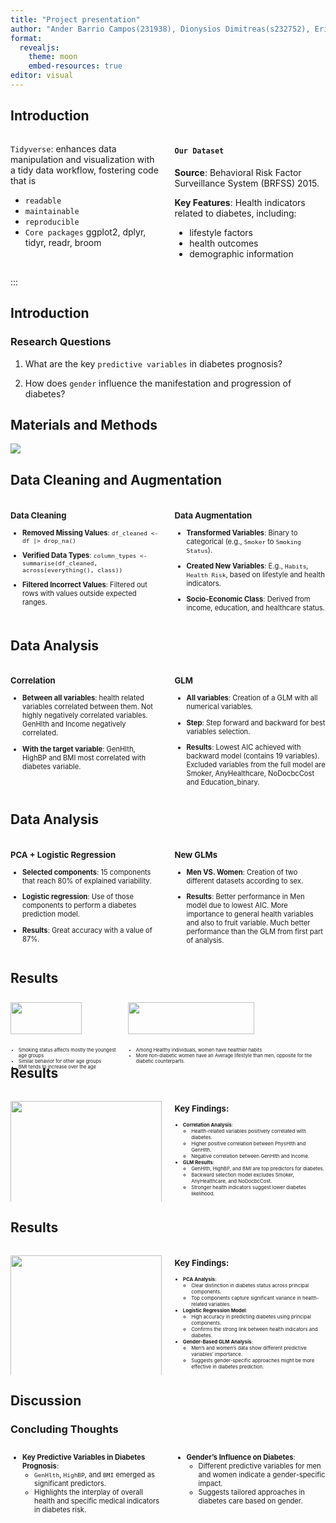 ```yaml
---
title: "Project presentation"
author: "Ander Barrio Campos(231938), Dionysios Dimitreas(s232752), Erikas Mikužis(s223164), Valeria Tedeschi(s231945), Angeliki Vliora(233059)"
format:
  revealjs:
    theme: moon
    embed-resources: true
editor: visual
---
```


## Introduction

::: columns
::: {.column width="50%"}
`Tidyverse`: enhances data manipulation and visualization with a tidy data workflow, fostering code that is

::: incremental
-   `readable`
-   `maintainable`
-   `reproducible`
-   `Core packages` ggplot2, dplyr, tidyr, readr, broom
:::
:::

::: {.column .incremental width="50%"}
#### `Our Dataset`

**Source**: Behavioral Risk Factor Surveillance System (BRFSS) 2015.

**Key Features**: Health indicators related to diabetes, including:

::: incremental
-   lifestyle factors
-   health outcomes
-   demographic information
:::
:::
:::

:::

## Introduction

### Research Questions

1.  What are the key `predictive variables` in diabetes prognosis?

2.  How does `gender` influence the manifestation and progression of diabetes?

## Materials and Methods

<div>

![](images/R_flowchart.png)

</div>

## Data Cleaning and Augmentation

```{=html}
<style>
.small-font {
  font-size: 0.8em;
}
</style>
```
::: columns
::: {.column .small-font width="50%"}
### Data Cleaning

-   **Removed Missing Values**: `df_cleaned <- df |> drop_na()`

-   **Verified Data Types**: `column_types <- summarise(df_cleaned, across(everything(), class))`

-   **Filtered Incorrect Values**: Filtered out rows with values outside expected ranges.
:::

::: {.column .small-font width="50%"}
### Data Augmentation

-   **Transformed Variables**: Binary to categorical (e.g., `Smoker` to `Smoking Status`).

-   **Created New Variables**: E.g., `Habits`, `Health Risk`, based on lifestyle and health indicators.

-   **Socio-Economic Class**: Derived from income, education, and healthcare status.
:::
:::

## Data Analysis

::: columns
::: {.column .small-font width="50%"}
### Correlation

::: incremental
-   **Between all variables**: health related variables correlated between them. Not highly negatively correlated variables. GenHlth and Income negatively correlated.

-   **With the target variable**: GenHlth, HighBP and BMI most correlated with diabetes variable.
:::
:::

::: {.column .small-font width="50%"}
### GLM

::: incremental
-   **All variables**: Creation of a GLM with all numerical variables.

-   **Step**: Step forward and backward for best variables selection.

-   **Results**: Lowest AIC achieved with backward model (contains 19 variables). Excluded variables from the full model are Smoker, AnyHealthcare, NoDocbcCost and Education_binary.
:::
:::
:::

## Data Analysis

::: columns
::: {.column .small-font width="50%"}
### PCA + Logistic Regression

::: incremental
-   **Selected components**: 15 components that reach 80% of explained variability.

-   **Logistic regression**: Use of those components to perform a diabetes prediction model.

-   **Results**: Great accuracy with a value of 87%.
:::
:::

::: {.column .small-font width="50%"}
### New GLMs

::: incremental
-   **Men VS. Women**: Creation of two different datasets according to sex.

-   **Results**: Better performance in Men model due to lowest AIC. More importance to general health variables and also to fruit variable. Much better performance than the GLM from first part of analysis.
:::
:::
:::

## Results

::: {style="display: flex; font-size: 0.6em;"}
::: {style="padding-right: 10px;"}
![](../results/04_key_plot_1.png){.column width="80%"}

::: {.incremental style="font-size: 0.9em;"}
-   Smoking status affects mostly the youngest age groups
-   Similar behavior for other age groups
-   BMI tends to increase over the age
:::
:::

<div>

![](../results/04_key_plot_2-01.png){.column width="80%"}

::: {.incremental style="font-size: 0.9em;"}
-   Among Healthy individuals, women have healthier habits
-   More non-diabetic women have an Average lifestyle than men, opposite for the diabetic counterparts.
:::

</div>
:::

## Results

::: columns
::: {.column width="50%"}
![](../results/05_key_plot_3.png){width="100%"}
:::

::: {.column .small-font width="50%"}
### Key Findings:
::: {.incremental style="font-size: 0.7em;"}
- **Correlation Analysis**:
  - Health-related variables positively correlated with diabetes.
  - Higher positive correlation between PhysHlth and GenHlth.
  - Negative correlation between GenHlth and Income.

- **GLM Results**:
  - GenHlth, HighBP, and BMI are top predictors for diabetes.
  - Backward selection model excludes Smoker, AnyHealthcare, and NoDocbcCost.
  - Stronger health indicators suggest lower diabetes likelihood.

:::
:::
:::

## Results

::: columns
::: {.column width="50%"}
![](../results/06_key_plot_4.png){width="100%"}
:::

::: {.column .small-font width="50%"}
### Key Findings:
::: {.incremental style="font-size: 0.7em;"}
- **PCA Analysis**:
  - Clear distinction in diabetes status across principal components.
  - Top components capture significant variance in health-related variables.

- **Logistic Regression Model**:
  - High accuracy in predicting diabetes using principal components.
  - Confirms the strong link between health indicators and diabetes.

- **Gender-Based GLM Analysis**:
  - Men's and women's data show different predictive variables' importance.
  - Suggests gender-specific approaches might be more effective in diabetes prediction.

:::
:::
:::


## Discussion

### Concluding Thoughts
::: incremental
::: columns
::: {.column .small-font width="50%"}
- **Key Predictive Variables in Diabetes Prognosis**:
  - `GenHlth`, `HighBP`, and `BMI` emerged as significant predictors.
  - Highlights the interplay of overall health and specific medical indicators in diabetes risk.

:::
::: {.column .small-font width="50%"}
- **Gender's Influence on Diabetes**:
  - Different predictive variables for men and women indicate a gender-specific impact.
  - Suggests tailored approaches in diabetes care based on gender.

:::
:::
:::

